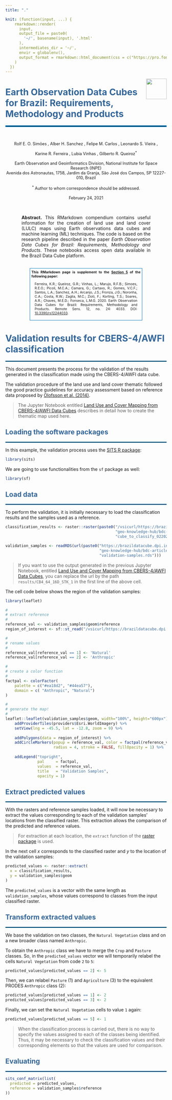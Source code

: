 ```yaml
---
title: "."

knit: (function(input, ...) {
    rmarkdown::render(
      input,
      output_file = paste0(
        '~/', basename(input), '.html'
      ),
      intermediates_dir = '~/',
      envir = globalenv(),
      output_format = rmarkdown::html_document(css = c("https://pro.fontawesome.com/releases/v5.11.0/css/all.css"))
    )
  })
---
```


<img src="https://raw.githubusercontent.com/brazil-data-cube/code-gallery/master/img/logo-bdc.png" align="right" width="64"/>

# <span style="color: #336699">Earth Observation Data Cubes for Brazil: Requirements, Methodology and Products</span>
<hr style="border:2px solid #0077b9;">

<br/>

<div style="text-align: center;font-size: 90%;">

Rolf E. O. Simões <sup><a href="mailto:rolf.simoes@inpe.br"><i class="far fa-lg fa-envelope"></i></a> <a href="https://orcid.org/0000-0003-0953-4132"><i class="fab fa-lg fa-orcid" style="color: #a6ce39"></i></a></sup>, Alber H. Sanchez <sup><a href="mailto:alber.ipia@inpe.br"><i class="far fa-lg fa-envelope"></i></a> <a href="https://orcid.org/0000-0001-7966-2880"><i class="fab fa-lg fa-orcid" style="color: #a6ce39"></i></a></sup>, Felipe M. Carlos <sup><a href="mailto:felipe.carlos@inpe.br"><i class="far fa-lg fa-envelope"></i></a> <a href="https://orcid.org/0000-0002-3334-4315"><i class="fab fa-lg fa-orcid" style="color: #a6ce39"></i></a></sup>, Leonardo S. Vieira <sup><a href="mailto:leonardo.vieira@inpe.br"><i class="far fa-lg fa-envelope"></i></a> <a href="https://orcid.org/0000-0002-3397-6232"><i class="fab fa-lg fa-orcid" style="color: #a6ce39"></i></a></sup>,<br/>

Karine R. Ferreira <sup><a href="mailto:karine.ferreira@inpe.br"><i class="far fa-lg fa-envelope"></i></a> <a href="https://orcid.org/0000-0003-2656-5504"><i class="fab fa-lg fa-orcid" style="color: #a6ce39"></i></a></sup>, Lubia Vinhas <sup><a href="mailto:lubia.vinhas@inpe.br"><i class="far fa-lg fa-envelope"></i></a> <a href="https://orcid.org/0000-0003-1104-3607"><i class="fab fa-lg fa-orcid" style="color: #a6ce39"></i></a></sup>, Gilberto R. Queiroz<sup>* <a href="mailto:gilberto.queiroz@inpe.br"><i class="far fa-lg fa-envelope"></i></a> <a href="https://orcid.org/0000-0001-7534-0219"><i class="fab fa-lg fa-orcid" style="color: #a6ce39"></i></a></sup>
    <br/><br/>
    Earth Observation and Geoinformatics Division, National Institute for Space Research (INPE)
    <br/>
    Avenida dos Astronautas, 1758, Jardim da Granja, São José dos Campos, SP 12227-010, Brazil
    <br/><br/>
    <sup>*</sup> Author to whom correspondence should be addressed.
    <br/><br/>
    February 24, 2021
</div>

<br/>

<div style="text-align: justify;  margin-left: 10%; margin-right: 10%;">
<b>Abstract.</b> This RMarkdown compendium contains useful information for the creation of land use and land cover (LULC) maps using Earth observations data cubes and machine learning (ML) techniques. The code is based on the research pipeline described in the paper <em>Earth Observation Data Cubes for Brazil: Requirements, Methodology and Products</em>. These notebooks access open data available in the Brazil Data Cube platform.
</div>

<br/>
<div style="text-align: justify;  margin-left: 15%; margin-right: 15%;font-size: 75%; border-style: solid; border-color: #0077b9; border-width: 1px; padding: 5px;">
<b>This RMarkdown page is supplement to the <a href="https://www.mdpi.com/2072-4292/12/24/4033/htm#sec5-remotesensing-12-04033" target="_blank">Section 5</a> of the following paper:</b>
<div style="margin-left: 10px; margin-right: 10px">
Ferreira, K.R.; Queiroz, G.R.; Vinhas, L.; Marujo, R.F.B.; Simoes, R.E.O.; Picoli, M.C.A.; Camara, G.; Cartaxo, R.; Gomes, V.C.F.; Santos, L.A.; Sanchez, A.H.; Arcanjo, J.S.; Fronza, J.G.; Noronha, C.A.; Costa, R.W.; Zaglia, M.C.; Zioti, F.; Korting, T.S.; Soares, A.R.; Chaves, M.E.D.; Fonseca, L.M.G. 2020. Earth Observation Data Cubes for Brazil: Requirements, Methodology and Products. Remote Sens. 12, no. 24: 4033. DOI: <a href="https://doi.org/10.3390/rs12244033" target="_blank">10.3390/rs12244033</a>.
</div>
</div>

# <span style="color: #336699">Validation results for CBERS-4/AWFI classification</span>
<hr style="border:1px solid #0077b9;">

This document presents the process for the validation of the results generated in the classification made using the CBERS-4/AWFI data cube. 

The validation procedure of the land use and land cover thematic followed the good practice guidelines for accuracy assessment based on reference data proposed by [Olofsson et al. (2014)](https://doi.org/10.1016/j.rse.2014.02.015).

> The Jupyter Notebook entitled [Land Use and Cover Mapping from CBERS-4/AWFI Data Cubes](./02_CB4_64_16D_STK-1.ipynb) describes in detail how to create the thematic map used here.

## <span style="color: #336699">Loading the software packages</span>
<hr style="border:0.5px solid #0077b9;">

In this example, the validation process uses the [SITS R package](https://github.com/e-sensing/sits):

```r
library(sits)
```

We are going to use functionalities from the `sf` package as well:

```r
library(sf)
```

## <span style="color: #336699">Load data</span>
<hr style="border:0.5px solid #0077b9;">

To perform the validation, it is initially necessary to load the classification results and the samples used as a reference.

```r
classification_results <- raster::raster(paste0("/vsicurl/https://brazildatacube.dpi.inpe.br/",
                                                "geo-knowledge-hub/bdc-article/results/CB4_64_16D_STK_1/",
                                                "cube_to_classify_022024_probs_class_2018_8_2019_7_v1.tif"))

validation_samples <- readRDS(url(paste0("https://brazildatacube.dpi.inpe.br/",
                                         "geo-knowledge-hub/bdc-article/validation-samples/",
                                         "validation-samples.rds")))
```

> If you want to use the output generated in the previous Jupyter Notebook, entitled [Land Use and Cover Mapping from CBERS-4/AWFI Data Cubes](./02_CB4_64_16D_STK-1.ipynb), you can replace the url by the path `results/CB4_64_16D_STK_1` in the first line of the above cell.

The cell code below shows the region of the validation samples:

```r
library(leaflet)

#
# extract reference
#
reference_val <- validation_samples$geom$reference
region_of_interest <- sf::st_read("/vsicurl/https://brazildatacube.dpi.inpe.br/geo-knowledge-hub/bdc-article/roi/shp/roi.shp", quiet = TRUE)

#
# rename values
#
reference_val[reference_val == 1] <- 'Natural'
reference_val[reference_val == 2] <- 'Anthropic'

#
# create a color function
#
factpal <- colorFactor(
    palette = c("#ea18d2", "#44ea57"),
    domain = c( "Anthropic", "Natural")
)

#
# generate the map!
#
leaflet::leaflet(validation_samples$geom, width="100%", height="600px") %>%
    addProviderTiles(providers$Esri.WorldImagery) %>%
    setView(lng = -45.5, lat = -12.8, zoom = 9) %>%
    
    addPolygons(data = region_of_interest) %>%
    addCircleMarkers(popup = reference_val, color = factpal(reference_val),
                     radius = 4, stroke = FALSE, fillOpacity = 1) %>%
    
    addLegend("topright", 
              pal     = factpal, 
              values  = reference_val,
              title   = "Validation Samples", 
              opacity = 1)
```

## <span style="color: #336699">Extract predicted values</span>
<hr style="border:0.5px solid #0077b9;">

With the rasters and reference samples loaded, it will now be necessary to extract the values corresponding to each of the validation samples' locations from the classified raster. This extraction allows the comparison of the predicted and reference values.

> For extraction at each location, the `extract` function of the [raster package](https://cran.r-project.org/web/packages/raster/raster.pdf) is used.

In the next cell $x$ corresponds to the classified raster and $y$ to the location of the validation samples:

```r
predicted_values <- raster::extract(
  x = classification_results, 
  y = validation_samples$geom
)
```

The `predicted_values` is a vector with the same length as `validation_samples`, whose values correspond to classes from the input classified raster.

## <span style="color: #336699">Transform extracted values</span>
<hr style="border:0.5px solid #0077b9;">

We base the validation on two classes, the `Natural Vegetation` class and on a new broader class named `Anthropic`. 

To obtain the `Anthropic` class we have to merge the `Crop` and `Pasture` classes. So, in the `predicted_values` vector we will temporarily relabel the cells `Natural Vegetation` from code `2` to `5`:

```r
predicted_values[predicted_values == 2] <- 5
```

Then, we can relabel `Pasture` (1) and `Agriculture` (3) to the equivalent PRODES `Anthropic` class (2):

```r
predicted_values[predicted_values == 1] <- 2
predicted_values[predicted_values == 3] <- 2
```

Finally, we can set the `Natural Vegetation` cells to value `1` again:

```r
predicted_values[predicted_values == 5] <- 1
```

> When the classification process is carried out, there is no way to specify the values assigned to each of the classes being identified. Thus, it may be necessary to check the classification values and their corresponding elements so that the values are used for comparison. 

## <span style="color: #336699">Evaluating</span>
<hr style="border:0.5px solid #0077b9;">

```r
sits_conf_matrix(list(
  predicted = predicted_values,
  reference = validation_samples$reference
))
```


